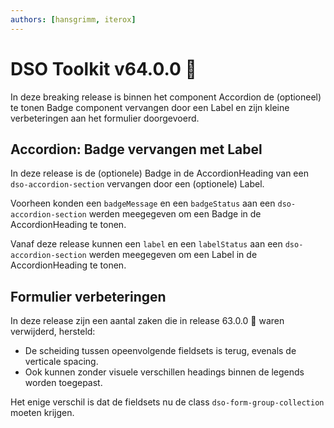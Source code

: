 ```yaml
---
authors: [hansgrimm, iterox]
---
```


# DSO Toolkit v64.0.0 🍄

In deze breaking release is binnen het component Accordion de (optioneel) te tonen Badge component vervangen door een Label en zijn kleine verbeteringen aan het formulier doorgevoerd.

## Accordion: Badge vervangen met Label

In deze release is de (optionele) Badge in de AccordionHeading van een `dso-accordion-section` vervangen door een (optionele) Label.

Voorheen konden een `badgeMessage` en een `badgeStatus` aan een `dso-accordion-section` werden meegegeven om een Badge in de AccordionHeading te tonen.

Vanaf deze release kunnen een `label` en een `labelStatus` aan een `dso-accordion-section` werden meegegeven om een Label in de AccordionHeading te tonen.

## Formulier verbeteringen

In deze release zijn een aantal zaken die in release 63.0.0 🎸 waren verwijderd, hersteld:

- De scheiding tussen opeenvolgende fieldsets is terug, evenals de verticale spacing.
- Ook kunnen zonder visuele verschillen headings binnen de legends worden toegepast.

Het enige verschil is dat de fieldsets nu de class `dso-form-group-collection` moeten krijgen.
